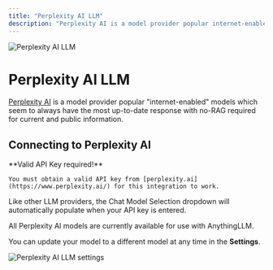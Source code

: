 ```yaml
---
title: "Perplexity AI LLM"
description: "Perplexity AI is a model provider popular internet-enabled models which seem to always have the most up-to-date response with no-RAG required for current and public information."
---
```



<Image
  src="/images/anythingllm-setup/llm-configuration/cloud/perplexity-ai/thumbnail.png" 
  height={1080} 
  width={1920} 
  quality={100}
  alt="Perplexity AI LLM"
/>


# Perplexity AI LLM

[Perplexity AI](https://www.perplexity.ai/) is a model provider popular "internet-enabled" models which seem to always have the most up-to-date response with no-RAG required for current and public information.


## Connecting to Perplexity AI

<Callout type="info" emoji="️💡">
  **Valid API Key required!**

    You must obtain a valid API key from [perplexity.ai](https://www.perplexity.ai/) for this integration to work.
</Callout>

Like other LLM providers, the Chat Model Selection dropdown will automatically populate when your API key is entered. 

All Perplexity AI models are currently available for use with AnythingLLM.

You can update your model to a different model at any time in the **Settings**.

<Image
  src="/images/anythingllm-setup/llm-configuration/cloud/perplexity-ai/perplexityai-llm.png" 
  height={1080} 
  width={1920} 
  quality={100}
  alt="Perplexity AI LLM settings"
/>
